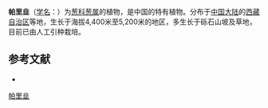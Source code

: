 {{Speciesbox
| name = 帕里韭
| status = 
| status_system = 
| image =
| genus = Allium
| species = phariense
| authority = Rendle
}}

'''帕里韭'''（[[学名|学名]]：{{lang|la|''Allium phariense''}}）为[[葱科|葱科]][[葱属|葱属]]的植物，是中国的特有植物。分布于[[中国大陆|中国大陆]]的[[西藏自治区|西藏自治区]]等地，生长于海拔4,400米至5,200米的地区，多生长于砾石山坡及草地，目前已由人工引种栽培。

== 参考文献 ==
<div class="references-small">
* {{cite web| url =http://www.bioinfo.cn/db05/KmzwSpecies.php?action=view&id=363| title =帕里韭| work =《中国高等植物数据库全库》| publisher =中国科学院微生物研究所| author =昆明植物研究所| accessdate =2009-02-21| deadurl =yes| archiveurl =https://web.archive.org/web/20160305105538/http://www.bioinfo.cn/db05/KmzwSpecies.php?action=view&id=363| archivedate =2016-03-05}}
</div>
{{Taxonbar|from=Q11060047}}

[[Category:葱属|帕里韭]]


{{植物小作品}}
